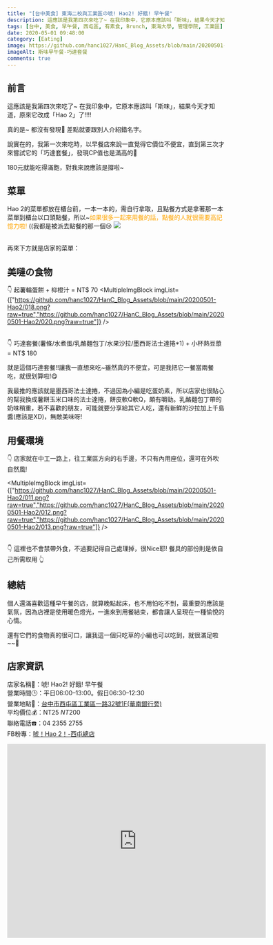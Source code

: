 ```yaml
---
title: "[台中美食] 東海二校與工業區の唬! Hao2! 好餓! 早午餐"
description: 這應該是我第四次來吃了~ 在我印象中，它原本應該叫「斯味」，結果今天才知道，原來它改成「Hao 2」了!!!! 真的是~ 都沒有發現🤣 差點就要跟別人介紹錯名字。
tags: [台中, 美食, 早午餐, 西屯區, 有素食, Brunch, 東海大學, 管理學院, 工業區]
date: 2020-05-01 09:48:00
category: [Eating]
image: https://github.com/hanc1027/HanC_Blog_Assets/blob/main/20200501-Hao2/023.png?raw=true
imageAlt: 斯味早午餐-巧達套餐
comments: true
---
```



## 前言
這應該是我第四次來吃了~ 在我印象中，它原本應該叫「斯味」，結果今天才知道，原來它改成「Hao 2」了!!!!

真的是~ 都沒有發現🤣 差點就要跟別人介紹錯名字。

說實在的，我第一次來吃時，以早餐店來說一直覺得它價位不便宜，直到第三次才來嘗試它的「巧達套餐」，發現CP值也是滿高的🥰

180元就能吃得滿飽，對我來說應該是撐啦~

## 菜單
Hao 2的菜單都放在櫃台前，一本一本的，需自行拿取，且點餐方式是拿著那一本菜單到櫃台以口頭點餐，所以~<font color="orange">如果很多一起來用餐的話，點餐的人就很需要高記憶力啦!</font> ((我都是被派去點餐的那一個😢
<img class="post-img" src="https://github.com/hanc1027/HanC_Blog_Assets/blob/main/20200501-Hao2/017.png?raw=true" />

<br/>
再來下方就是店家的菜單：
<MultipleImgBlock imgList={["https://github.com/hanc1027/HanC_Blog_Assets/blob/main/20200501-Hao2/02.png?raw=true","https://github.com/hanc1027/HanC_Blog_Assets/blob/main/20200501-Hao2/03.png?raw=true","https://github.com/hanc1027/HanC_Blog_Assets/blob/main/20200501-Hao2/04.png?raw=true","https://github.com/hanc1027/HanC_Blog_Assets/blob/main/20200501-Hao2/05.png?raw=true","https://github.com/hanc1027/HanC_Blog_Assets/blob/main/20200501-Hao2/06.png?raw=true","https://github.com/hanc1027/HanC_Blog_Assets/blob/main/20200501-Hao2/07.png?raw=true","https://github.com/hanc1027/HanC_Blog_Assets/blob/main/20200501-Hao2/08.png?raw=true","https://github.com/hanc1027/HanC_Blog_Assets/blob/main/20200501-Hao2/09.png?raw=true","https://github.com/hanc1027/HanC_Blog_Assets/blob/main/20200501-Hao2/010.png?raw=true" ]} />

## 美噠の食物
👇 起薯輪蛋餅 + 枊橙汁 = NT$ 70
<MultipleImgBlock imgList={["https://github.com/hanc1027/HanC_Blog_Assets/blob/main/20200501-Hao2/018.png?raw=true","https://github.com/hanc1027/HanC_Blog_Assets/blob/main/20200501-Hao2/020.png?raw=true"]} />

<br/>
👇 巧達套餐(薯條/水煮蛋/乳酪麵包丁/水果沙拉/墨西哥法士達捲*1) + 小杯熱豆漿 = NT$ 180
<MultipleImgBlock imgList={["https://github.com/hanc1027/HanC_Blog_Assets/blob/main/20200501-Hao2/022.png?raw=true","https://github.com/hanc1027/HanC_Blog_Assets/blob/main/20200501-Hao2/023.png?raw=true","https://github.com/hanc1027/HanC_Blog_Assets/blob/main/20200501-Hao2/024.png?raw=true"]} />

就是這個巧達套餐!!讓我一直想來吃~雖然真的不便宜，可是我把它一餐當兩餐吃，就很划算啦!😋

我最推的應該就是墨西哥法士達捲，不過因為小編是吃蛋奶素，所以店家也很貼心的幫我換成薯餅玉米口味的法士達捲，餅皮軟Q軟Q，頗有嚼勁。乳酪麵包丁帶的奶味稍重，若不喜歡的朋友，可能就要分享給其它人吃，還有新鮮的沙拉加上千島醬(應該是XD)，無敵美味呀!

## 用餐環境
👇 店家就在中工一路上，往工業區方向的右手邊，不只有內用座位，還可在外吹自然風!

<MultipleImgBlock imgList={["https://github.com/hanc1027/HanC_Blog_Assets/blob/main/20200501-Hao2/011.png?raw=true","https://github.com/hanc1027/HanC_Blog_Assets/blob/main/20200501-Hao2/012.png?raw=true","https://github.com/hanc1027/HanC_Blog_Assets/blob/main/20200501-Hao2/013.png?raw=true"]} />
<div class="h-2" />
<MultipleImgBlock imgList={["https://github.com/hanc1027/HanC_Blog_Assets/blob/main/20200501-Hao2/015.png?raw=true","https://github.com/hanc1027/HanC_Blog_Assets/blob/main/20200501-Hao2/021.png?raw=true"]} />

<br/>
👇 這裡也不會禁帶外食，不過要記得自己處理掉，很Nice耶!
<MultipleImgBlock imgList={["https://github.com/hanc1027/HanC_Blog_Assets/blob/main/20200501-Hao2/014.png?raw=true","https://github.com/hanc1027/HanC_Blog_Assets/blob/main/20200501-Hao2/019.png?raw=true"]} />
餐具的部份則是依自己所需取用 👆

## 總結
個人還滿喜歡這種早午餐的店，就算晚點起床，也不用怕吃不到，最重要的應該是氣氛，因為店裡是使用暖色燈光，一進來到用餐結束，都會讓人呈現在一種愉悅的心情。

還有它們的食物真的很可口，讓我這一個只吃草的小編也可以吃到，就很滿足啦~~🥰

## 店家資訊
店家名稱🔆：唬! Hao2! 好餓! 早午餐<br/>
營業時間🕒：平日06:00–13:00。假日06:30–12:30<br/>
營業地點🚩：[台中市西屯區工業區一路32號1F(華南銀行旁)](https://maps.app.goo.gl/JQKPm7Swrn7giJU29)<br/>
平均價位💰：NT$25~NT$200<br/>
聯絡電話☎️：04 2355 2755<br/>
FB粉專：[唬！Hao 2！-西屯總店](https://www.facebook.com/brunchhao2/)

<iframe src="https://www.google.com/maps/embed?pb=!1m14!1m8!1m3!1d1819.9559972960549!2d120.616326!3d24.174819!3m2!1i1024!2i768!4f13.1!3m3!1m2!1s0x346915fecfc5fa7b%3A0x97668ada63caa7bc!2zNDA35Y-w5Lit5biC6KW_5bGv5Y2A5bel5qWt5Y2A5LiA6LevMzLomZ8!5e0!3m2!1szh-TW!2stw!4v1588315004122!5m2!1szh-TW!2stw" width="600" height="450" frameborder="0" style="border:0;" allowfullscreen="" aria-hidden="false" tabindex="0"></iframe>

